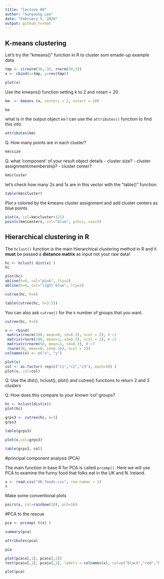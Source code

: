 ```yaml
---
title: "lecture 09"
author: "Sunyoung Lee"
date: "February 5, 2020"
output: github_format
---
```

## K-means clustering

Let's try the "kmeans()" function in R to cluster som emade-up example data

```r
tmp <- c(rnorm(30,-3), rnorm(30,3))
x <- cbind(x=tmp, y=rev(tmp))

plot(x)
```
Use the kmeans() function setting k to 2 and nstart = 20
```r
km  <- kmeans (x, centers = 2, nstart = 20)
```
```r
km
```


what is in the output object `km` I can use the `attributes()` function to find this info
```r
attributes(km)
```
Q. How many points are in each cluster?
```r
km$size
```

Q. what 'component' of your result object details
  - cluster size?
  - cluster assignment/membership?
  - cluster center?

```r
km$cluster
```

let's check how many 2s and 1s are in this vector with the "table()" function.
```r
table(km$cluster)
```

Plot x colored by the kmeans cluster assignment and add cluster centers as blue points

```r
plot(x, col=km$cluster+321)
points(km$centers, col="blue", pch=1, cex=3)
```












## Hierarchical clustering in R

The `hclust()` function is the main Hierarchical clustering method in R and it **must** be passed a **distance matrix** as input not your raw data!

```r
hc <- hclust( dist(x) )
hc
```

```r
plot(hc)
abline(h=6, col="pink", lty=2)
abline(h=4, col="light blue", lty=2)

```

```r
cutree(hc, h=6)
```

```r
table(cutree(hc, h=3.5))
```

You can also ask `cutree()` for the `k` number of groups that you want.
```r
cutree(hc, k=5)
```

```r
x <- rbind(
 matrix(rnorm(100, mean=0, sd=0.3), ncol = 2), # c1
 matrix(rnorm(100, mean=1, sd=0.3), ncol = 2), # c2
 matrix(c(rnorm(50, mean=1, sd=0.3), # c3
 rnorm(50, mean=0, sd=0.3)), ncol = 2))
colnames(x) <- c("x", "y")
```

```r
plot(x)
col <- as.factor( rep(c("c1","c2","c3"), each=50) )
plot(x, col=col)

```

Q. Use the dist(), hclust(), plot() and cutree()
 functions to return 2 and 3 clusters
 
Q. How does this compare to your known 'col' groups?


```r
hc <- hclust(dist(x))
plot(hc)

```

```r
grps3 <- cutree(hc, k=3)
grps3
```

```r
table(grps3)
```

```r
plot(x,col=grps3)
```

```r
table(grps3, col)
```

#principal component analysis (PCA)

The main function in base R for PCA is called `prcomp()`. Here we will use PCA to examine the funny food that folks eat in the UK and N. Ireland.

```r
x <- read.csv("UK_foods.csv", row.names = 1)
x
```
Make some conventional plots
```r
pairs(x, col=rainbow(10), pch=16)
```

#PCA to the rescue
```r
pca <- prcomp( t(x) )
```

```r
summary(pca)
```
```r
attributes(pca)
```

```r
pca
```

```r
plot(pca$x[,1], pca$x[,2])
text(pca$x[,1], pca$x[,2], labels = colnames(x), col=c("black","red","blue","dark blue"))
```

```r
plot(pca)
```

